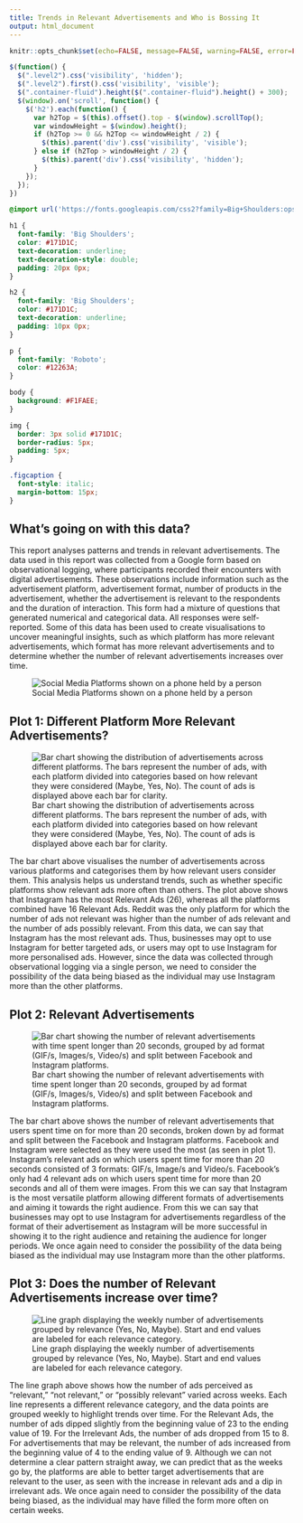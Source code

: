 ```yaml
---
title: Trends in Relevant Advertisements and Who is Bossing It
output: html_document
---
```


<script src="https://code.jquery.com/jquery-3.7.1.min.js" integrity="sha256-/JqT3SQfawRcv/BIHPThkBvs0OEvtFFmqPF/lYI/Cxo=" crossorigin="anonymous"></script>

```r
knitr::opts_chunk$set(echo=FALSE, message=FALSE, warning=FALSE, error=FALSE)
```

```js
$(function() {
  $(".level2").css('visibility', 'hidden');
  $(".level2").first().css('visibility', 'visible');
  $(".container-fluid").height($(".container-fluid").height() + 300);
  $(window).on('scroll', function() {
    $('h2').each(function() {
      var h2Top = $(this).offset().top - $(window).scrollTop();
      var windowHeight = $(window).height();
      if (h2Top >= 0 && h2Top <= windowHeight / 2) {
        $(this).parent('div').css('visibility', 'visible');
      } else if (h2Top > windowHeight / 2) {
        $(this).parent('div').css('visibility', 'hidden');
      }
    });
  });
})
```

```css
@import url('https://fonts.googleapis.com/css2?family=Big+Shoulders:opsz,wght@10..72,100..900&family=Roboto:ital,wght@0,100..900;1,100..900&display=swap');

h1 {
  font-family: 'Big Shoulders';
  color: #171D1C;
  text-decoration: underline;
  text-decoration-style: double;
  padding: 20px 0px;
}

h2 {
  font-family: 'Big Shoulders';
  color: #171D1C;
  text-decoration: underline;
  padding: 10px 0px;
}

p {
  font-family: 'Roboto';
  color: #12263A;
}

body {
  background: #F1FAEE;
}

img {
  border: 3px solid #171D1C;
  border-radius: 5px; 
  padding: 5px; 
}

.figcaption {
  font-style: italic;
  margin-bottom: 15px;
}
```


## What's going on with this data?
This report analyses patterns and trends in relevant advertisements. The data used in this report was collected from a Google form based on observational logging, where participants recorded their encounters with digital advertisements. These observations include information such as the advertisement platform, advertisement format, number of products in the advertisement, whether the advertisement is relevant to the respondents and the duration of interaction. This form had a mixture of questions that generated numerical and categorical data. All responses were self-reported. Some of this data has been used to create visualisations to uncover meaningful insights, such as which platform has more relevant advertisements, which format has more relevant advertisements and to determine whether the number of relevant advertisements increases over time.

![Social Media Platforms shown on a phone held by a person ](https://images.pexels.com/photos/2818118/pexels-photo-2818118.jpeg?auto=compress&cs=tinysrgb&w=1260&h=750&dpr=2)




## Plot 1: Different Platform More Relevant Advertisements?

![Bar chart showing the distribution of advertisements across different platforms. The bars represent the number of ads, with each platform divided into categories based on how relevant they were considered (Maybe, Yes, No). The count of ads is displayed above each bar for clarity.](plot1.png)

The bar chart above visualises the number of advertisements across various platforms and categorises them by how relevant users consider them. This analysis helps us understand trends, such as whether specific platforms show relevant ads more often than others. The plot above shows that Instagram has the most Relevant Ads (26), whereas all the platforms combined have 16 Relevant Ads. Reddit was the only platform for which the number of ads not relevant was higher than the number of ads relevant and the number of ads possibly relevant. From this data, we can say that Instagram has the most relevant ads. Thus, businesses may opt to use Instagram for better targeted ads, or users may opt to use Instagram for more personalised ads. However, since the data was collected through observational logging via a single person, we need to consider the possibility of the data being biased as the individual may use Instagram more than the other platforms. 


## Plot 2: Relevant Advertisements

![Bar chart showing the number of relevant advertisements with time spent longer than 20 seconds, grouped by ad format (GIF/s, Images/s, Video/s) and split between Facebook and Instagram platforms.](plot2.png)

The bar chart above shows the number of relevant advertisements that users spent time on for more than 20 seconds, broken down by ad format and split between the Facebook and Instagram platforms. Facebook and Instagram were selected as they were used the most (as seen in plot 1). Instagram's relevant ads on which users spent time for more than 20 seconds consisted of 3 formats: GIF/s, Image/s and Video/s. Facebook's only had 4 relevant ads on which users spent time for more than 20 seconds and all of them were images. From this we can say that Instagram is the most versatile platform allowing different formats of advertisements and aiming it towards the right audience. From this we can say that businesses may opt to use Instagram for advertisements regardless of the format of their advertisement as Instagram will be more successful in showing it to the right audience and retaining the audience for longer periods. We once again need to consider the possibility of the data being biased as the individual may use Instagram more than the other platforms. 


## Plot 3: Does the number of Relevant Advertisements increase over time?

![Line graph displaying the weekly number of advertisements grouped by relevance (Yes, No, Maybe). Start and end values are labeled for each relevance category.](plot3.png)


The line graph above shows how the number of ads perceived as "relevant," "not relevant," or "possibly relevant" varied across weeks. Each line represents a different relevance category, and the data points are grouped weekly to highlight trends over time. For the Relevant Ads, the number of ads dipped slightly from the beginning value of 23 to the ending value of 19. For the Irrelevant Ads, the number of ads dropped from 15 to 8. For advertisements that may be relevant, the number of ads increased from the beginning value of 4 to the ending value of 9. Although we can not determine a clear pattern straight away, we can predict that as the weeks go by, the platforms are able to better target advertisements that are relevant to the user, as seen with the increase in relevant ads and a dip in irrelevant ads. We once again need to consider the possibility of the data being biased, as the individual may have filled the form more often on certain weeks. 
